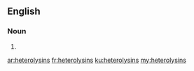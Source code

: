 ==English==

===Noun===
{{head|en}}

# {{plural of|heterolysin}}

[[ar:heterolysins]]
[[fr:heterolysins]]
[[ku:heterolysins]]
[[my:heterolysins]]